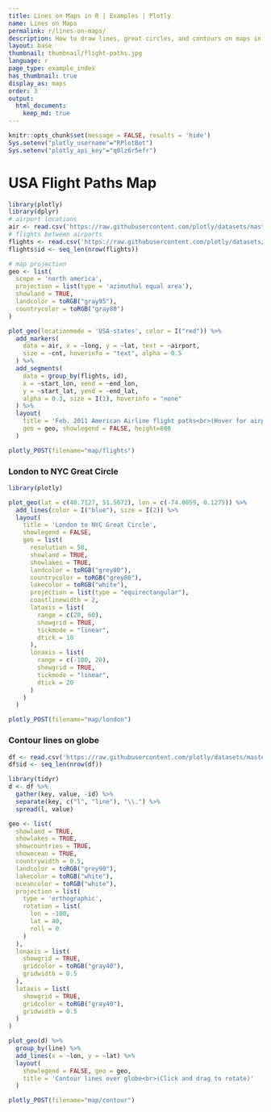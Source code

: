 ```yaml
---
title: Lines on Maps in R | Examples | Plotly
name: Lines on Maps
permalink: r/lines-on-maps/
description: How to draw lines, great circles, and contours on maps in R. Lines on maps can show distance between geographic points or be contour lines (isolines, isopleths, or isarithms).
layout: base
thumbnail: thumbnail/flight-paths.jpg
language: r
page_type: example_index
has_thumbnail: true
display_as: maps
order: 3
output: 
  html_document:
    keep_md: true
---
```


```r
knitr::opts_chunk$set(message = FALSE, results = 'hide')
Sys.setenv("plotly_username"="RPlotBot")
Sys.setenv("plotly_api_key"="q0lz6r5efr")
```

# USA Flight Paths Map

```r
library(plotly)
library(dplyr)
# airport locations
air <- read.csv('https://raw.githubusercontent.com/plotly/datasets/master/2011_february_us_airport_traffic.csv')
# flights between airports
flights <- read.csv('https://raw.githubusercontent.com/plotly/datasets/master/2011_february_aa_flight_paths.csv')
flights$id <- seq_len(nrow(flights))

# map projection
geo <- list(
  scope = 'north america',
  projection = list(type = 'azimuthal equal area'),
  showland = TRUE,
  landcolor = toRGB("gray95"),
  countrycolor = toRGB("gray80")
)

plot_geo(locationmode = 'USA-states', color = I("red")) %>%
  add_markers(
    data = air, x = ~long, y = ~lat, text = ~airport,
    size = ~cnt, hoverinfo = "text", alpha = 0.5
  ) %>%
  add_segments(
    data = group_by(flights, id),
    x = ~start_lon, xend = ~end_lon,
    y = ~start_lat, yend = ~end_lat,
    alpha = 0.3, size = I(1), hoverinfo = "none"
  ) %>%
  layout(
    title = 'Feb. 2011 American Airline flight paths<br>(Hover for airport names)',
    geo = geo, showlegend = FALSE, height=800
  )
```

```r
plotly_POST(filename="map/flights")
```

### London to NYC Great Circle

```r
library(plotly)

plot_geo(lat = c(40.7127, 51.5072), lon = c(-74.0059, 0.1275)) %>%
  add_lines(color = I("blue"), size = I(2)) %>%
  layout(
    title = 'London to NYC Great Circle',
    showlegend = FALSE,
    geo = list(
      resolution = 50,
      showland = TRUE,
      showlakes = TRUE,
      landcolor = toRGB("grey80"),
      countrycolor = toRGB("grey80"),
      lakecolor = toRGB("white"),
      projection = list(type = "equirectangular"),
      coastlinewidth = 2,
      lataxis = list(
        range = c(20, 60),
        showgrid = TRUE,
        tickmode = "linear",
        dtick = 10
      ),
      lonaxis = list(
        range = c(-100, 20),
        showgrid = TRUE,
        tickmode = "linear",
        dtick = 20
      )
    )
  )
```

```r
plotly_POST(filename="map/london")
```

### Contour lines on globe

```r
df <- read.csv('https://raw.githubusercontent.com/plotly/datasets/master/globe_contours.csv')
df$id <- seq_len(nrow(df))

library(tidyr)
d <- df %>%
  gather(key, value, -id) %>%
  separate(key, c("l", "line"), "\\.") %>%
  spread(l, value)

geo <- list(
  showland = TRUE,
  showlakes = TRUE,
  showcountries = TRUE,
  showocean = TRUE,
  countrywidth = 0.5,
  landcolor = toRGB("grey90"),
  lakecolor = toRGB("white"),
  oceancolor = toRGB("white"),
  projection = list(
    type = 'orthographic',
    rotation = list(
      lon = -100,
      lat = 40,
      roll = 0
    )
  ),
  lonaxis = list(
    showgrid = TRUE,
    gridcolor = toRGB("gray40"),
    gridwidth = 0.5
  ),
  lataxis = list(
    showgrid = TRUE,
    gridcolor = toRGB("gray40"),
    gridwidth = 0.5
  )
)

plot_geo(d) %>%
  group_by(line) %>%
  add_lines(x = ~lon, y = ~lat) %>%
  layout(
    showlegend = FALSE, geo = geo,
    title = 'Contour lines over globe<br>(Click and drag to rotate)'
  )
```


```r
plotly_POST(filename="map/contour")
```